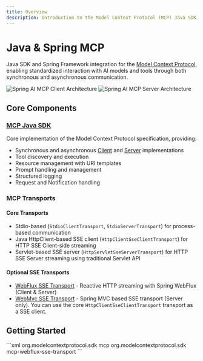 ```yaml
---
title: Overview
description: Introduction to the Model Context Protocol (MCP) Java SDK
---
```


# Java & Spring MCP

Java SDK and Spring Framework integration for the [Model Context Protocol](https://modelcontextprotocol.org/docs/concepts/architecture), enabling standardized interaction with AI models and tools through both synchronous and asynchronous communication.

![Spring AI MCP Client Architecture](/images/spring-ai-mcp-client-architecture.jpg)
![Spring AI MCP Server Architecture](/images/spring-ai-mcp-server-architecture.jpg)

## Core Components

### [MCP Java SDK](/docs/mcp)
Core implementation of the Model Context Protocol specification, providing:

- Synchronous and asynchronous [Client](/docs/mcp#mcp-client) and [Server](/docs/mcp#mcp-server) implementations
- Tool discovery and execution
- Resource management with URI templates
- Prompt handling and management
- Structured logging
- Request and Notification handling

### MCP Transports

#### Core Transports
- Stdio-based (`StdioClientTransport`, `StdioServerTransport`) for process-based communication
- Java HttpClient-based SSE client (`HttpClientSseClientTransport`) for HTTP SSE Client-side streaming
- Servlet-based SSE server (`HttpServletSseServerTransport`) for HTTP SSE Server streaming using traditional Servlet API

#### Optional SSE Transports
- [WebFlux SSE Transport](https://github.com/modelcontextprotocol/java-sdk/tree/main/mcp-transport/mcp-webflux-sse-transport) - Reactive HTTP streaming with Spring WebFlux (Client & Server)
- [WebMvc SSE Transport](https://github.com/modelcontextprotocol/java-sdk/tree/main/mcp-transport/mcp-webmvc-sse-transport) - Spring MVC based SSE transport (Server only). 
You can use the core `HttpClientSseClientTransport` transport as a SSE client.

## Getting Started

<Tabs>
  <Tab title="Maven">
```xml
<!-- Core MCP -->
<dependency>
    <groupId>org.modelcontextprotocol.sdk</groupId>
    <artifactId>mcp</artifactId>    
</dependency>

<!-- Optional: WebFlux SSE transport -->
<dependency>
    <groupId>org.modelcontextprotocol.sdk</groupId>
    <artifactId>mcp-webflux-sse-transport</artifactId>
</dependency>
```
  </Tab>
</Tabs>
